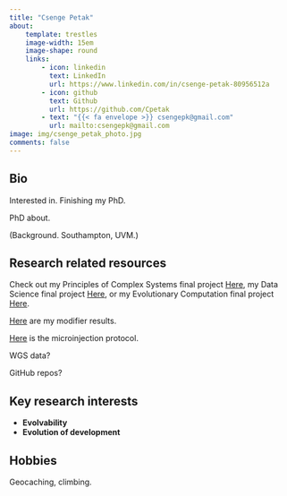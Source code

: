 ```yaml
---
title: "Csenge Petak"
about:
    template: trestles
    image-width: 15em
    image-shape: round
    links:
        - icon: linkedin
          text: LinkedIn
          url: https://www.linkedin.com/in/csenge-petak-80956512a
        - icon: github
          text: Github
          url: https://github.com/Cpetak
        - text: "{{< fa envelope >}} csengepk@gmail.com"
          url: mailto:csengepk@gmail.com
image: img/csenge_petak_photo.jpg
comments: false
---
```



## Bio

Interested in. Finishing my PhD.

PhD about.

(Background. Southampton, UVM.)

## Research related resources

Check out my Principles of Complex Systems final project [Here](https://cpetak.github.io/POCS.html), my Data Science final project [Here](https://cpetak.github.io/DS.html), or my Evolutionary Computation final project [Here](https://cpetak.github.io/EC.html).

[Here](https://cpetak.github.io/Modifier_report.html) are my modifier results.

[Here](https://cpetak.github.io/microinjection_protocol/) is the microinjection protocol.

WGS data?

GitHub repos?


## Key research interests

* **Evolvability**
* **Evolution of development**


## Hobbies

Geocaching, climbing.

